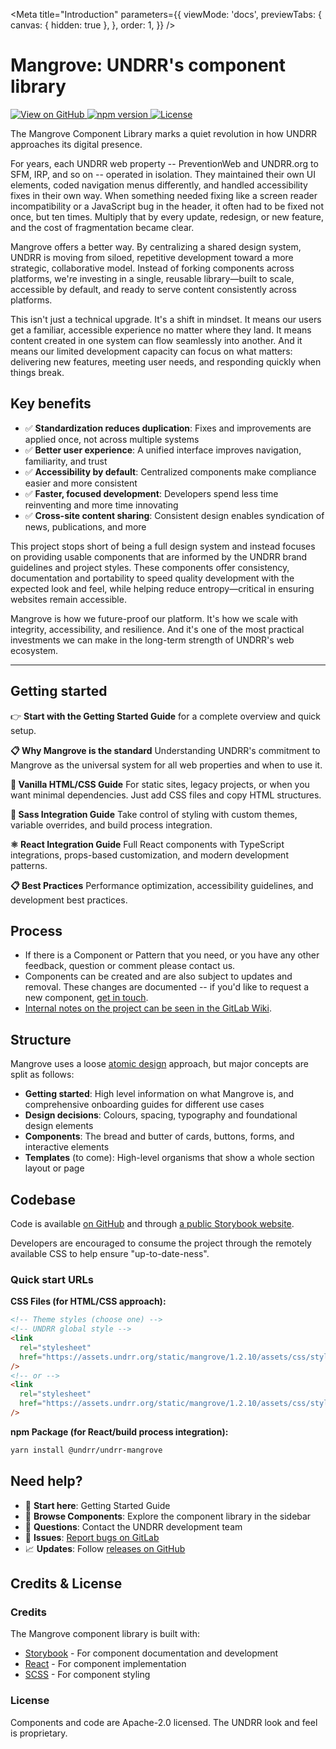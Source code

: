 
<Meta
  title="Introduction"
  parameters={{
    viewMode: 'docs',
    previewTabs: {
      canvas: { hidden: true },
    },
    order: 1,
  }}
/>

# Mangrove: UNDRR's component library

<div
  style={{
    display: 'flex',
    gap: '0.5rem',
    flexWrap: 'wrap',
  }}
>
  <a
    href="https://github.com/unisdr/undrr-mangrove"
    target="_blank"
    rel="noopener noreferrer"
    aria-label="View Mangrove on GitHub"
  >
    <img
      src="https://img.shields.io/badge/View%20on-GitHub-181717?logo=github&logoColor=white"
      alt="View on GitHub"
    />
  </a>
  <a
    href="https://www.npmjs.com/package/@undrr/undrr-mangrove"
    target="_blank"
    rel="noopener noreferrer"
    aria-label="View npm package"
  >
    <img
      src="https://img.shields.io/npm/v/@undrr/undrr-mangrove.svg"
      alt="npm version"
    />
  </a>
  <a
    href="https://github.com/unisdr/undrr-mangrove/blob/main/LICENSE"
    target="_blank"
    rel="noopener noreferrer"
    aria-label="View license"
  >
    <img
      src="https://img.shields.io/github/license/unisdr/undrr-mangrove.svg"
      alt="License"
    />
  </a>
</div>

The Mangrove Component Library marks a quiet revolution in how UNDRR approaches its digital presence.

For years, each UNDRR web property -- PreventionWeb and UNDRR.org to SFM, IRP, and so on -- operated in isolation. They maintained their own UI elements, coded navigation menus differently, and handled accessibility fixes in their own way. When something needed fixing like a screen reader incompatibility or a JavaScript bug in the header, it often had to be fixed not once, but ten times. Multiply that by every update, redesign, or new feature, and the cost of fragmentation became clear.

Mangrove offers a better way. By centralizing a shared design system, UNDRR is moving from siloed, repetitive development toward a more strategic, collaborative model. Instead of forking components across platforms, we're investing in a single, reusable library—built to scale, accessible by default, and ready to serve content consistently across platforms.

This isn't just a technical upgrade. It's a shift in mindset. It means our users get a familiar, accessible experience no matter where they land. It means content created in one system can flow seamlessly into another. And it means our limited development capacity can focus on what matters: delivering new features, meeting user needs, and responding quickly when things break.

## Key benefits

- ✅ **Standardization reduces duplication**: Fixes and improvements are applied once, not across multiple systems
- ✅ **Better user experience**: A unified interface improves navigation, familiarity, and trust
- ✅ **Accessibility by default**: Centralized components make compliance easier and more consistent
- ✅ **Faster, focused development**: Developers spend less time reinventing and more time innovating
- ✅ **Cross-site content sharing**: Consistent design enables syndication of news, publications, and more

This project stops short of being a full design system and instead focuses on providing usable components that are informed by the UNDRR brand guidelines and project styles. These components offer consistency, documentation and portability to speed quality development with the expected look and feel, while helping reduce entropy—critical in ensuring websites remain accessible.

Mangrove is how we future-proof our platform. It's how we scale with integrity, accessibility, and resilience. And it's one of the most practical investments we can make in the long-term strength of UNDRR's web ecosystem.

---

## Getting started

👉 **<LinkTo kind="getting-started-a-getting-started-guide" story="docs">Start with the Getting Started Guide</LinkTo>** for a complete overview and quick setup.

**📋 <LinkTo kind="getting-started-mangrove-the-undrr-standard" story="docs">Why Mangrove is the standard</LinkTo>**
Understanding UNDRR's commitment to Mangrove as the universal system for all web properties and when to use it.

**🎯 <LinkTo kind="getting-started-vanilla-html-and-css" story="docs">Vanilla HTML/CSS Guide</LinkTo>**
For static sites, legacy projects, or when you want minimal dependencies. Just add CSS files and copy HTML structures.

**🎨 <LinkTo kind="getting-started-sass-integration" story="docs">Sass Integration Guide</LinkTo>**
Take control of styling with custom themes, variable overrides, and build process integration.

**⚛️ <LinkTo kind="getting-started-react-integration" story="docs">React Integration Guide</LinkTo>**
Full React components with TypeScript integrations, props-based customization, and modern development patterns.

**📋 <LinkTo kind="getting-started-best-practices" story="docs">Best Practices</LinkTo>**
Performance optimization, accessibility guidelines, and development best practices.

## Process

- If there is a Component or Pattern that you need, or you have any other feedback, question or comment please contact us.
- Components can be created and are also subject to updates and removal. These changes are documented -- if you'd like to request a new component, [get in touch](https://github.com/unisdr/undrr-mangrove).
- [Internal notes on the project can be seen in the GitLab Wiki](https://git.un.org/undrr/web-backlog/-/wikis/Mangrove:-the-UNDRR-Component-library).

## Structure

Mangrove uses a loose [atomic design](https://atomicdesign.bradfrost.com/chapter-2/) approach, but major concepts are split as follows:

- **Getting started**: High level information on what Mangrove is, and comprehensive onboarding guides for different use cases
- **Design decisions**: Colours, spacing, typography and foundational design elements
- **Components**: The bread and butter of cards, buttons, forms, and interactive elements
- **Templates** (to come): High-level organisms that show a whole section layout or page

## Codebase

Code is available [on GitHub](https://github.com/unisdr/undrr-mangrove) and through [a public Storybook website](https://unisdr.github.io/undrr-mangrove/).

Developers are encouraged to consume the project through the remotely available CSS to help ensure "up-to-date-ness".

### Quick start URLs

**CSS Files (for HTML/CSS approach):**

```html
<!-- Theme styles (choose one) -->
<!-- UNDRR global style -->
<link
  rel="stylesheet"
  href="https://assets.undrr.org/static/mangrove/1.2.10/assets/css/style.css"
/>
<!-- or -->
<link
  rel="stylesheet"
  href="https://assets.undrr.org/static/mangrove/1.2.10/assets/css/style-preventionweb.css"
/>
```

**npm Package (for React/build process integration):**

```bash
yarn install @undrr/undrr-mangrove
```

## Need help?

- 📖 **Start here**: <LinkTo kind="getting-started-a-getting-started-guide" story="docs">Getting Started Guide</LinkTo>
- 🧱 **Browse Components**: Explore the component library in the sidebar
- 💬 **Questions**: Contact the UNDRR development team
- 🐛 **Issues**: [Report bugs on GitLab](https://gitlab.com/undrr/web-backlog/-/issues)
- 📈 **Updates**: Follow [releases on GitHub](https://github.com/unisdr/undrr-mangrove/releases)

## Credits & License

### Credits

The Mangrove component library is built with:

- [Storybook](https://storybook.js.org/) - For component documentation and development
- [React](https://reactjs.org/) - For component implementation
- [SCSS](https://sass-lang.com/) - For component styling

### License

Components and code are Apache-2.0 licensed. The UNDRR look and feel is proprietary.
